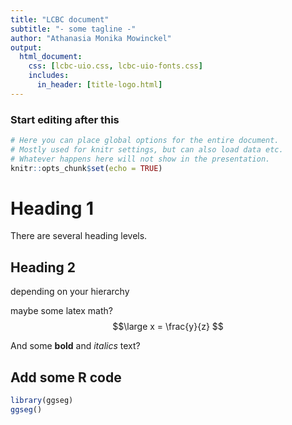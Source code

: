 ```yaml
---
title: "LCBC document"
subtitle: "- some tagline -"
author: "Athanasia Monika Mowinckel"
output:
  html_document:
    css: [lcbc-uio.css, lcbc-uio-fonts.css]
    includes:
      in_header: [title-logo.html]
---
```


### Start editing after this

```r
# Here you can place global options for the entire document.
# Mostly used for knitr settings, but can also load data etc.
# Whatever happens here will not show in the presentation.
knitr::opts_chunk$set(echo = TRUE)
```

# Heading 1
There are several heading levels. 

## Heading 2
depending on your hierarchy

maybe some latex math? 
$$\large x = \frac{y}{z} $$

And some **bold** and  _italics_ text? 


## Add some R code
```r
library(ggseg)
ggseg()
```



